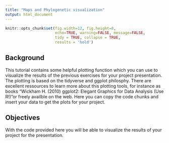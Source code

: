 ```yaml
---
title: "Maps and Phylogenetic visualization"
output: html_document
---
```


```r
knitr::opts_chunk$set(fig.width=12, fig.height=8, 
                      echo=TRUE, warning=FALSE, message=FALSE,
                      tidy = TRUE, collapse = TRUE,
                      results = 'hold')
```

## Background
This tutorial contains some helpful plotting function which you can use to visualize the results of the previous exercises for your project presentation. The plotting is based on the tidyverse and ggplot philosphy. There are excellent ressources to learn more about this plotting tools, for instance as books "Wickham H. (2010) ggplot2: Elegant Graphics for Data Analysis (Use R!)"or freely availble on the web. Here you can copy the code chunks and insert your data to get the plots for your project.

## Objectives
With the code provided here you will be able to visualize the results of your project for the presentation.
